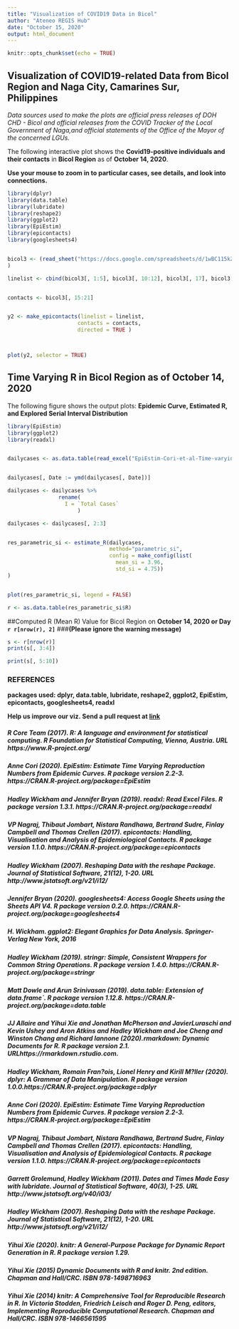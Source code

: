 ```yaml
---
title: "Visualization of COVID19 Data in Bicol"
author: "Ateneo REGIS Hub"
date: "October 15, 2020"  
output: html_document
---
```


```r
knitr::opts_chunk$set(echo = TRUE)
```

## Visualization of COVID19-related Data from Bicol Region and Naga City, Camarines Sur, Philippines  



*Data sources used to make the plots are official press releases of DOH CHD - Bicol and official releases from the COVID Tracker of the Local Government of Naga,and official statements of the Office of the Mayor of the concerned LGUs.*


The following interactive plot shows the **Covid19-positive individuals and their contacts** in  **Bicol Region** as of **October 14, 2020**.  

**Use your mouse to zoom in to particular cases, see details, and look into connections.** 


```r

library(dplyr)
library(data.table)
library(lubridate)
library(reshape2)
library(ggplot2)
library(EpiEstim)
library(epicontacts)
library(googlesheets4)


bicol3 <- (read_sheet("https://docs.google.com/spreadsheets/d/1wBC115kZxPbphHgf39so5r5XR2pibbWDV-soXxGiS64/edit#gid=0")
)

```

```r

linelist <- cbind(bicol3[, 1:5], bicol3[, 10:12], bicol3[, 17], bicol3[, 19:23])


contacts <- bicol3[, 15:21]


y2 <- make_epicontacts(linelist = linelist,
                      contacts = contacts,
                      directed = TRUE )



plot(y2, selector = TRUE)
``` 


## Time Varying R in Bicol Region as of **October 14, 2020**

The following figure shows the output plots: **Epidemic Curve, Estimated R, and Explored Serial Interval Distribution **

```r

library(EpiEstim)
library(ggplot2)
library(readxl)


dailycases <- as.data.table(read_excel("EpiEstim-Cori-et-al-Time-varying-R-BICOL.xls", sheet = 2))


dailycases[, Date := ymd(dailycases[, Date])]

dailycases <- dailycases %>% 
                rename(
                  I = `Total Cases`
                      )

dailycases <- dailycases[, 2:3]


res_parametric_si <- estimate_R(dailycases, 
                                method="parametric_si",
                                config = make_config(list(
                                  mean_si = 3.96, 
                                  std_si = 4.75))
)


plot(res_parametric_si, legend = FALSE) 


```  

```r

r <- as.data.table(res_parametric_si$R)

```




##Computed R  (Mean R) Value for Bicol Region on **October 14, 2020 or Day `r r[nrow(r), 2]`** 
###**(Please ignore the warning message)**


```r

s <- r[nrow(r)]
print(s[, 3:4])

print(s[, 5:10])
```


### REFERENCES

**packages used: dplyr, data.table, lubridate, reshape2, ggplot2, EpiEstim, epicontacts, googlesheets4, readxl**

**Help us improve our viz. Send a pull request at [link](https://github.com/shanebimeda/regishub)**

##### R Core Team (2017). R: A language and environment for statistical computing. R  Foundation for Statistical Computing, Vienna, Austria. URL https://www.R-project.org/

##### Anne Cori (2020). EpiEstim: Estimate Time Varying Reproduction Numbers from Epidemic Curves. R package version 2.2-3. https://CRAN.R-project.org/package=EpiEstim  

##### Hadley Wickham and Jennifer Bryan (2019). readxl: Read Excel Files. R package version 1.3.1. https://CRAN.R-project.org/package=readxl    

##### VP Nagraj, Thibaut Jombart, Nistara Randhawa, Bertrand Sudre, Finlay Campbell and Thomas Crellen (2017). epicontacts: Handling, Visualisation and Analysis of Epidemiological Contacts. R package version 1.1.0. https://CRAN.R-project.org/package=epicontacts  

##### Hadley Wickham (2007). Reshaping Data with the reshape Package. Journal of Statistical Software, 21(12), 1-20. URL http://www.jstatsoft.org/v21/i12/  

##### Jennifer Bryan (2020). googlesheets4: Access Google Sheets using the Sheets API V4. R package version 0.2.0. https://CRAN.R-project.org/package=googlesheets4  
 
##### H. Wickham. ggplot2: Elegant Graphics for Data Analysis.      Springer-Verlag New York, 2016 

##### Hadley Wickham (2019). stringr: Simple, Consistent Wrappers for Common String Operations. R package version 1.4.0. https://CRAN.R-project.org/package=stringr  
   
##### Matt Dowle and Arun Srinivasan (2019). data.table: Extension of data.frame`. R package version 1.12.8. https://CRAN.R-project.org/package=data.table

##### JJ Allaire and Yihui Xie and Jonathan McPherson and JavierLuraschi and Kevin Ushey and Aron Atkins and Hadley Wickham and Joe Cheng and Winston Chang and Richard Iannone (2020).rmarkdown: Dynamic Documents for R. R package version 2.1. URLhttps://rmarkdown.rstudio.com.

##### Hadley Wickham, Romain Fran?ois, Lionel Henry and Kirill M?ller (2020). dplyr: A Grammar of Data Manipulation. R package version 1.0.0.https://CRAN.R-project.org/package=dplyr    

##### Anne Cori (2020). EpiEstim: Estimate Time Varying Reproduction Numbers from Epidemic Curves. R package version 2.2-3. https://CRAN.R-project.org/package=EpiEstim  

##### VP Nagraj, Thibaut Jombart, Nistara Randhawa, Bertrand Sudre, Finlay Campbell and Thomas Crellen (2017). epicontacts: Handling, Visualisation and Analysis of Epidemiological Contacts. R package version 1.1.0. https://CRAN.R-project.org/package=epicontacts    
  
##### Garrett Grolemund, Hadley Wickham (2011). Dates and Times Made Easy with lubridate. Journal of Statistical Software, 40(3), 1-25. URL http://www.jstatsoft.org/v40/i03/    

##### Hadley Wickham (2007). Reshaping Data with the reshape Package. Journal of Statistical Software, 21(12), 1-20. URL http://www.jstatsoft.org/v21/i12/    

##### Yihui Xie (2020). knitr: A General-Purpose Package for Dynamic Report Generation in R. R package version 1.29.    

##### Yihui Xie (2015) Dynamic Documents with R and knitr. 2nd edition. Chapman and Hall/CRC. ISBN 978-1498716963  

##### Yihui Xie (2014) knitr: A Comprehensive Tool for Reproducible Research in R. In Victoria Stodden, Friedrich Leisch and Roger D. Peng, editors, Implementing Reproducible Computational Research. Chapman and Hall/CRC. ISBN 978-1466561595  

